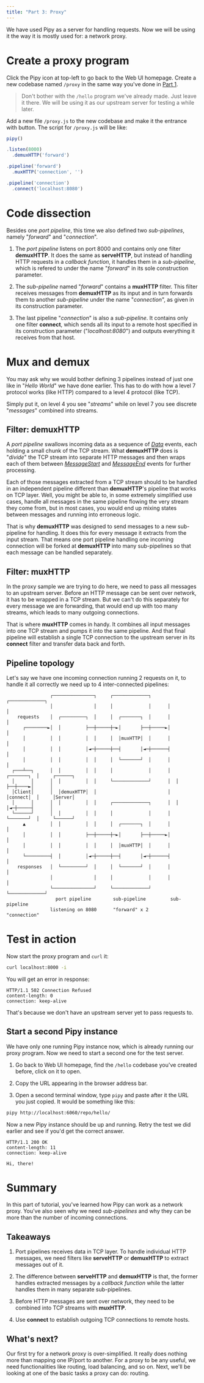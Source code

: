 ```yaml
---
title: "Part 3: Proxy"
---
```



We have used Pipy as a server for handling requests. Now we will be using it
the way it is mostly used for: a network proxy.

# Create a proxy program

Click the Pipy icon at top-left to go back to the Web UI homepage. Create
a new codebase named `/proxy` in the same way you've done in
[Part 1](/tutorial/01-hello#create-a-pipy-program).

> Don't bother with the `/hello` program we've already made. Just leave it there.
> We will be using it as our upstream server for testing a while later.

Add a new file `/proxy.js` to the new codebase and make it the entrance
with <FlagIcon/> button. The script for `/proxy.js` will be like:

``` js
pipy()

.listen(8000)
  .demuxHTTP('forward')

.pipeline('forward')
  .muxHTTP('connection', '')

.pipeline('connection')
  .connect('localhost:8080')
```

# Code dissection

Besides one _port pipeline_, this time we also defined two _sub-pipelines_,
namely "_forward_" and "_connection_".

1. The _port pipeline_ listens on port 8000 and contains only one
   filter **demuxHTTP**. It does the same as **serveHTTP**, but instead of
   handling HTTP requests in a _callback function_, it handles them in
   a _sub-pipeline_, which is refered to under the name "_forward_" in its
   sole construction parameter.

2. The _sub-pipeline_ named "_forward_" contains a **muxHTTP** filter.
   This filter receives messages from **demuxHTTP** as its input and in turn
   forwards them to another _sub-pipeline_ under the name "_connection_", as
   given in its construction parameter.

3. The last pipeline "_connection_" is also a _sub-pipeline_. It contains
   only one filter **connect**, which sends all its input to a remote host
   specified in its construction parameter ("_localhost:8080_") and outputs
   everything it receives from that host.

# Mux and demux

You may ask why we would bother defining 3 pipelines instead of just one like
in "_Hello World_" we have done earlier. This has to do with how a level 7
protocol works (like HTTP) compared to a level 4 protocol (like TCP).

Simply put it, on level 4 you see "_streams_" while on level 7 you see discrete
"_messages_" combined into streams.

## Filter: demuxHTTP

A _port pipeline_ swallows incoming data as a sequence of
[_Data_](/reference/api/Data) events, each holding a small chunk of
the TCP stream. What **demuxHTTP** does is "_divide_" the TCP stream
into separate HTTP messages and then wraps each of them between
[_MessageStart_](/reference/api/MessageStart) and
[_MessageEnd_](/reference/api/MessageEnd) events for further processing.

Each of those messages extracted from a TCP stream should to be handled
in an independent pipeline different than **demuxHTTP**'s pipeline that works
on TCP layer. Well, you might be able to, in some extremely simplified use cases,
handle all messages in the same pipeline flowing the very stream they come from,
but in most cases, you would end up mixing states between messages and running
into erroneous logic.

That is why **demuxHTTP** was designed to send messages to a new sub-pipeline
for handling. It does this for every message it extracts from the input stream.
That means one port pipeline handling one incoming connection will be forked
at **demuxHTTP** into many sub-pipelines so that each message can be handled
separately.

## Filter: muxHTTP

In the proxy sample we are trying to do here, we need to pass all messages to
an upstream server. Before an HTTP message can be sent over network, it has
to be wrapped in a TCP stream. But we can't do this separately for every
message we are forwarding, that would end up with too many streams, which leads
to many outgoing connections.

That is where **muxHTTP** comes in handy. It combines all input messages into
one TCP stream and pumps it into the same pipeline. And that final pipeline
will establish a single TCP connection to the upstream server in its **connect**
filter and transfer data back and forth.

## Pipeline topology

Let's say we have one incoming connection running 2 requests on it, to handle it
all correctly we need up to 4 inter-connected pipelines:

```
                ┌───────────────┐     ┌─────────────┐      ┌─────────────┐
                │               │     │             │      │             │
    requests    │  ┌─────────┐  │     │  ┌───────┐  │      │             │
      ┌────────►│  │         ├──┼─────┼─►│       ├──┼─────►│             │
      │         │  │         │  │     │  │muxHTTP│  │      │             │
      │         │  │         │◄─┼─────┼──┤       │◄─┼──────┤             │
      │         │  │         │  │     │  └───────┘  │      │             │
  ┌───┴──┐      │  │         │  │     │             │      │  ┌───────┐  │     ┌──────┐
  │      │      │  │         │  │     └─────────────┘      │  │       ├──┼────►│      │
  │Client│      │  │demuxHTTP│  │                          │  │connect│  │     │Server│
  │      │      │  │         │  │     ┌─────────────┐      │  │       │◄─┼─────┤      │
  └──────┘      │  │         │  │     │             │      │  └───────┘  │     └──────┘
      ▲         │  │         │  │     │  ┌───────┐  │      │             │
      │         │  │         ├──┼─────┼─►│       ├──┼─────►│             │
      │         │  │         │  │     │  │muxHTTP│  │      │             │
      └─────────┤  │         │◄─┼─────┼──┤       │◄─┼──────┤             │
    responses   │  └─────────┘  │     │  └───────┘  │      │             │
                │               │     │             │      │             │
                └───────────────┘     └─────────────┘      └─────────────┘
                  port pipeline        sub-pipeline         sub-pipeline
                listening on 8080      "forward" x 2        "connection"
```

# Test in action

Now start the proxy program and `curl` it:

``` sh
curl localhost:8000 -i
```

You will get an error in response:

```
HTTP/1.1 502 Connection Refused
content-length: 0
connection: keep-alive
```

That's because we don't have an upstream server yet to pass requests to.

## Start a second Pipy instance

We have only one running Pipy instance now, which is already running
our proxy program. Now we need to start a second one for the test server.

1. Go back to Web UI homepage, find the `/hello` codebase you've created before,
   click on it to open.

2. Copy the URL appearing in the browser address bar.

3. Open a second terminal window, type `pipy` and paste after it the URL you
   just copied. It would be something like this:

```sh
pipy http://localhost:6060/repo/hello/
```

Now a new Pipy instance should be up and running. Retry the test we did earlier
and see if you'd get the correct answer.

```
HTTP/1.1 200 OK
content-length: 11
connection: keep-alive

Hi, there!
```

# Summary

In this part of tutorial, you've learned how Pipy can work as a network proxy.
You've also seen why we need _sub-pipelines_ and why they can be more than
the number of incoming connections.

## Takeaways

1. Port pipelines receives data in TCP layer. To handle individual HTTP messages,
   we need filters like **serveHTTP** or **demuxHTTP** to extract messages
   out of it.

2. The difference between **serveHTTP** and **demuxHTTP** is that, the former
   handles extracted messages by a _callback function_ while the latter handles
   them in many separate sub-pipelines.

3. Before HTTP messages are sent over network, they need to be combined into
   TCP streams with **muxHTTP**.

4. Use **connect** to establish outgoing TCP connections to remote hosts.

## What's next?

Our first try for a network proxy is over-simplified. It really does nothing
more than mapping one IP/port to another. For a proxy to be any useful, we need
functionalities like routing, load balancing, and so on. Next, we'll be looking
at one of the basic tasks a proxy can do: routing.
